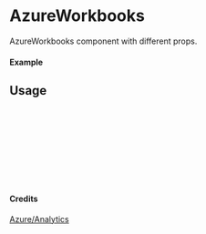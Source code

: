
<Meta of={AzureWorkbooks} title="Azure/Analytics/AzureWorkbooks" />

# AzureWorkbooks

AzureWorkbooks component with different props.

#### Example

<Canvas of={AzureWorkbooks.Primary} />

## Usage

```ts
import { AzureWorkbooks } from "yadl-ui";

const Example = () => {
  return (
      <AzureWorkbooks />
  );
};

export default Example;
```

#### Credits
[Azure/Analytics](https://learn.microsoft.com/en-us/azure/architecture/icons/)

